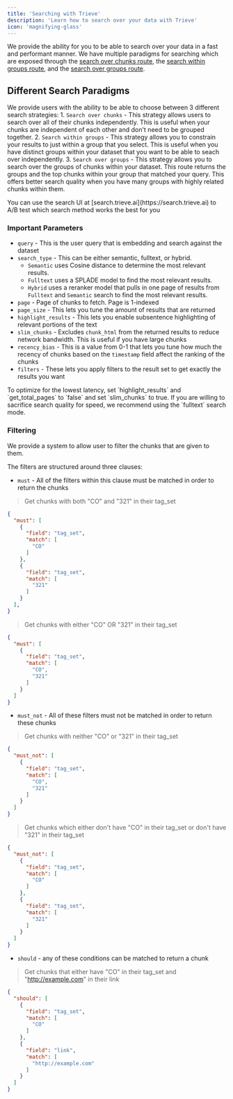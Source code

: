 ```yaml
---
title: 'Searching with Trieve'
description: 'Learn how to search over your data with Trieve'
icon: 'magnifying-glass'
---
```


We provide the ability for you to be able to search over your data in a fast and performant manner. We have multiple paradigms for searching which are exposed through the [search over chunks route](/api-reference/chunk/search), the [search within groups route](/api-reference/chunk_group/search-within-group), and the [search over groups route](/api-reference/chunk_group/search-over-groups).

## Different Search Paradigms

We provide users with the ability to be able to choose between 3 different search strategies:
    1. `Search over chunks` - This strategy allows users to search over all of their chunks independently. This is useful when your chunks are independent of each other and don't need to be grouped together.
    2. `Search within groups` - This strategy allows you to constrain your results to just within a group that you select. This is useful when you have distinct groups within your dataset that you want to be able to seach over independently.
    3. `Search over groups` - This strategy allows you to search over the groups of chunks within your dataset. This route returns the groups and the top chunks within your group that matched your query. This offers better search quality when you have many groups with highly related chunks within them.
    
<Tip>
You can use the search UI at [search.trieve.ai](https://search.trieve.ai) to A/B test which search method works the best for you
</Tip>

### Important Parameters
- `query` - This is the user query that is embedding and search against the dataset
- `search_type` - This can be either semantic, fulltext, or hybrid. 
    - `Semantic` uses Cosine distance to determine the most relevant results. 
    - `Fulltext` uses a SPLADE model to find the most relevant results. 
    - `Hybrid` uses a reranker model that pulls in one page of results from `Fulltext` and `Semantic` search to find the most relevant results.
- `page` - Page of chunks to fetch. Page is 1-indexed
- `page_size` - This lets you tune the amount of results that are returned
- `highlight_results` - This lets you enable subsentence highlighting of relevant portions of the text
- `slim_chunks` - Excludes `chunk_html` from the returned results to reduce network bandwidth. This is useful if you have large chunks
- `recency_bias` - This is a value from 0-1 that lets you tune how much the recency of chunks based on the `timestamp` field affect the ranking of the chunks
- `filters` - These lets you apply filters to the result set to get exactly the results you want

<Tip>
To optimize for the lowest latency, set `highlight_results` and `get_total_pages` to `false` and set `slim_chunks` to true. If you are willing to sacrifice search quality for speed, we recommend using the `fulltext` search mode.  
</Tip>

### Filtering

We provide a system to allow user to filter the chunks that are given to them. 

The filters are structured around three clauses:
- `must` - All of the filters within this clause must be matched in order to return the chunks

> Get chunks with both "CO" and "321" in their tag_set
```json
{
  "must": [
    {
      "field": "tag_set",
      "match": [
        "CO"
      ]
    },
    {
      "field": "tag_set",
      "match": [
        "321"
      ]
    }
  ],
}
```
> Get chunks with either "CO" OR "321" in their tag_set
```json
{
  "must": [
    {
      "field": "tag_set",
      "match": [
        "CO",
        "321"
      ]
    }
  ]
}
```
- `must_not` - All of these filters must not be matched in order to return these chunks
> Get chunks with neither "CO" or "321" in their tag_set

```json
{
  "must_not": [
    {
      "field": "tag_set",
      "match": [
        "CO",
        "321"
      ]
    }
  ]
}
```

> Get chunks which either don't have "CO" in their tag_set or don't have "321" in their tag_set

```json
{
  "must_not": [
    {
      "field": "tag_set",
      "match": [
        "CO"
      ]
    },
    {
      "field": "tag_set",
      "match": [
        "321"
      ]
    }
  ]
}
```

- `should` - any of these conditions can be matched to return a chunk

> Get chunks that either have "CO" in their tag_set and "http://example.com" in their link

```json
{
  "should": [
    {
      "field": "tag_set",
      "match": [
        "CO"
      ]
    },
    {
      "field": "link",
      "match": [
        "http://example.com"
      ]
    }
  ]
}
```

